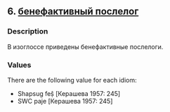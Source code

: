 ## 6. <a href =  'https://agricolamz.github.io/The_Circassian_Isoglosses_Database/6.html'>бенефактивный послелог</a>
### Description

В изоглоссе приведены бенефактивные послелоги.

### Values
There are the following value for each idiom:

* Shapsug  feṣ̂ [Керашева 1957: 245] 
* SWC  paje [Керашева 1957: 245] 

